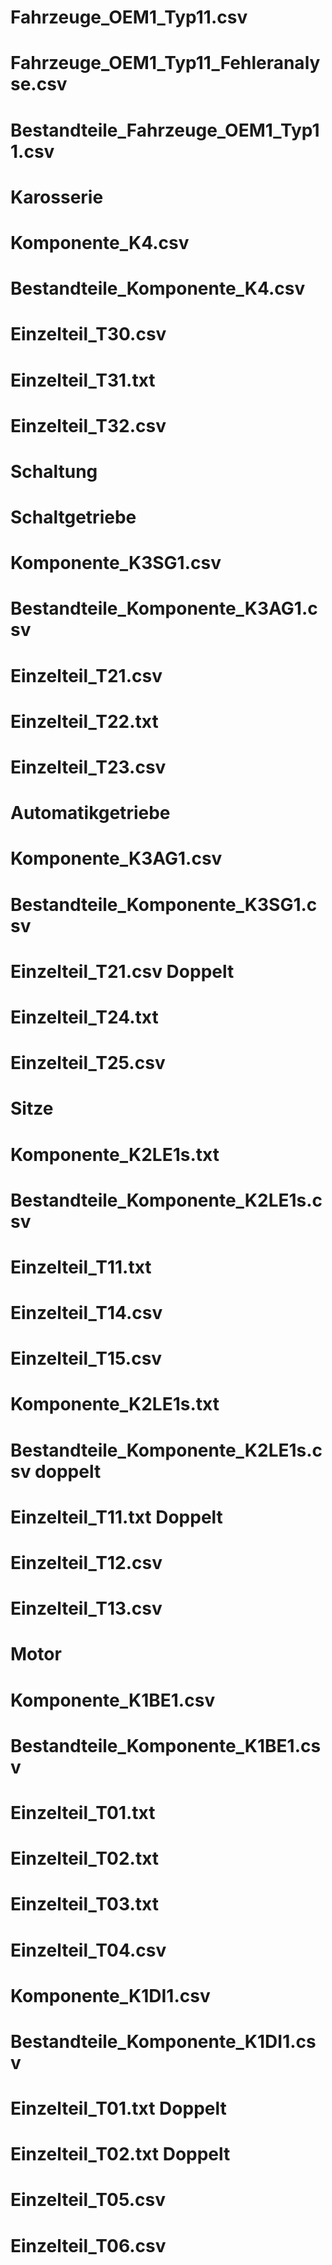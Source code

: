 # Fahrzeuge_OEM1_Typ11.csv
# Fahrzeuge_OEM1_Typ11_Fehleranalyse.csv
# Bestandteile_Fahrzeuge_OEM1_Typ11.csv

# Karosserie
# Komponente_K4.csv
# Bestandteile_Komponente_K4.csv
# Einzelteil_T30.csv
# Einzelteil_T31.txt
# Einzelteil_T32.csv

# Schaltung

# Schaltgetriebe
# Komponente_K3SG1.csv
# Bestandteile_Komponente_K3AG1.csv
# Einzelteil_T21.csv
# Einzelteil_T22.txt
# Einzelteil_T23.csv

# Automatikgetriebe
# Komponente_K3AG1.csv
# Bestandteile_Komponente_K3SG1.csv
# Einzelteil_T21.csv Doppelt
# Einzelteil_T24.txt
# Einzelteil_T25.csv

# Sitze
# Komponente_K2LE1s.txt
# Bestandteile_Komponente_K2LE1s.csv
# Einzelteil_T11.txt
# Einzelteil_T14.csv
# Einzelteil_T15.csv

# Komponente_K2LE1s.txt
# Bestandteile_Komponente_K2LE1s.csv doppelt
# Einzelteil_T11.txt Doppelt
# Einzelteil_T12.csv
# Einzelteil_T13.csv

# Motor
# Komponente_K1BE1.csv
# Bestandteile_Komponente_K1BE1.csv
# Einzelteil_T01.txt
# Einzelteil_T02.txt
# Einzelteil_T03.txt
# Einzelteil_T04.csv

# Komponente_K1DI1.csv
# Bestandteile_Komponente_K1DI1.csv
# Einzelteil_T01.txt Doppelt
# Einzelteil_T02.txt Doppelt
# Einzelteil_T05.csv
# Einzelteil_T06.csv
